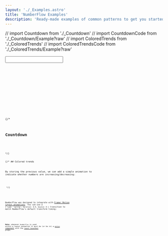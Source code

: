 ```yaml
---
layout: './_Examples.astro'
title: 'NumberFlow Examples'
description: 'Ready-made examples of common patterns to get you started with NumberFlow.'
---
```

// import Countdown from './_Countdown'
// import CountdownCode from './_Countdown/Example?raw'
// import ColoredTrends from './_ColoredTrends'
// import ColoredTrendsCode from './_ColoredTrends/Example?raw'

<Heading default="Input" />

<Input client:visible rootClassName="!mt-0">
<Code code={InputCode} lang="tsx" />
</Input>

<Heading default="Activity" />

<Activity client:visible>
<Code code={ActivityCode} lang="tsx" />
</Activity>

<Heading default="Slider" />

<Slider client:visible>
<Code code={SliderCode} lang="tsx" />
</Slider>

{/*
## Countdown

<Countdown client:visible>
<Code code={CountdownCode} lang="tsx" />
</Countdown>
*/}

{/* ## Colored trends

By storing the previous value,
we can add a simple animation to indicate whether numbers are increasing/decreasing:

<ColoredTrends client:visible>
<Code code={ColoredTrendsCode} lang="tsx" />
</ColoredTrends> */}

<Match>
<Fragment slot="react">
<Heading default="Framer Motion" />

NumberFlow was designed to integrate with [Framer Motion layout animations](https://www.framer.com/motion/layout-animations/).
You can use a `{ type: 'spring', duration: 0.9, bounce: 0 }` transition to match NumberFlow's default transform timing:

<FramerMotionLayoutAnimations client:visible>
<Code code={FramerMotionLayoutAnimationsCode} lang="tsx" />
</FramerMotionLayoutAnimations>

**Note:** whenever `NumberFlow` is used within a layout animation it must be (or be in) a
[`motion` component](https://www.framer.com/motion/component/#custom-components) with the
[`layout layoutRoot`](https://www.framer.com/motion/layout-animations/###item-is-performing-unwanted-layout-animations-as-surrounding-content-changes)
props.
</Fragment>
</Match>